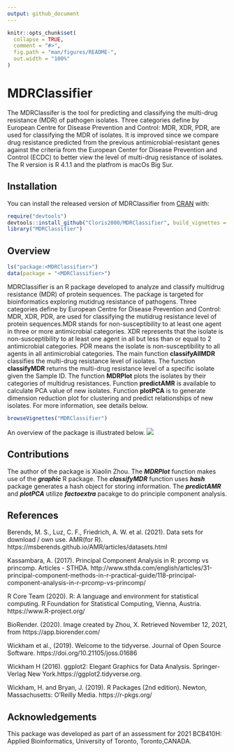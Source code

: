 ```yaml
---
output: github_document
---
```


<!-- README.md is generated from README.Rmd. Please edit that file -->

```r
knitr::opts_chunk$set(
  collapse = TRUE,
  comment = "#>",
  fig.path = "man/figures/README-",
  out.width = "100%"
)
```

# MDRClassifier

<!-- badges: start -->
<!-- badges: end -->

The MDRClassifer is the tool for predicting and classifying the multi-drug resistance (MDR) of pathogen isolates. Three categories define by European Centre for Disease Prevention and Control: MDR, XDR, PDR, are used for classifying the MDR of isolates. It is improved since we compare drug resistance predicted from the previous antimicrobial-resistant genes against the criteria from the European Center for Disease Prevention and Control (ECDC) to better view the level of multi-drug resistance of isolates.
The R version is R 4.1.1 and the platfrom is macOs Big Sur.

## Installation

You can install the released version of MDRClassifier from [CRAN](https://CRAN.R-project.org) with:
``` r
require("devtools")
devtools::install_github("Cloris2000/MDRClassifier", build_vignettes = TRUE)
library("MDRClassifier")
```

## Overview
```r
ls("package:<MDRClassifier>") 
data(package = "<MDRClassifier>")
```
MDRClassifier is an R package developed to analyze and classify multidrug resistance (MDR) of protein sequences. The package is targeted for bioinformatics exploring mutidrug resistance of pathogens. Three categories define by European Centre for Disease Prevention and Control: MDR, XDR, PDR, are used for classifying the mutidrug resistance level of protein sequences.MDR stands for non-susceptibility to at least one agent in three or more antimicrobial categories. XDR represents that the isolate is non-susceptibility to at least one agent in all but less than or equal to 2 antimicrobial categories. PDR means the isolate is non-susceptibility to all agents in all antimicrobial categories. The main function **classifyAllMDR** classifies the multi-drug resistance level of isolates. The function **classifyMDR** returns the multi-drug resistance level of a specific isolate given the Sample ID.  The function **MDRPlot** plots the isolates by their categories of multidrug resistances. Function **predictAMR** is available to calculate PCA value of new isolates. Function **plotPCA** is to generate dimension reduction plot for clustering and predict relationships of new isolates. For more information, see details below.

``` r
browseVignettes("MDRClassifier")
```

An overview of the package is illustrated below. 
![](./inst/extdata/MDRClassifier.png)


## Contributions

The author of the package is Xiaolin Zhou.  The __*MDRPlot*__ function makes use of the __*graphic*__ R package. The __*classifyMDR*__ function uses __*hash*__ package generates a hash object for storing information. The __*predictAMR*__ and __*plotPCA*__ utilize __*factoextra*__ pacakge to do principle component analysis.

## References

Berends, M. S., Luz, C. F., Friedrich, A. W. et al. (2021). Data sets for download / own use. AMR(for R). https://msberends.github.io/AMR/articles/datasets.html

Kassambara, A. (2017). Principal Component Analysis in R: prcomp vs princomp. Articles - STHDA. http://www.sthda.com/english/articles/31-principal-component-methods-in-r-practical-guide/118-principal-component-analysis-in-r-prcomp-vs-princomp/

R Core Team (2020). R: A language and environment for statistical computing. R Foundation for Statistical Computing, Vienna, Austria. https://www.R-project.org/

BioRender. (2020). Image created by Zhou, X. Retrieved November 12, 2021, from https://app.biorender.com/

Wickham et al., (2019). Welcome to the tidyverse. Journal of Open Source Software.
https://doi.org/10.21105/joss.01686

Wickham H (2016). ggplot2: Elegant Graphics for Data Analysis. Springer-Verlag New York.https://ggplot2.tidyverse.org.

Wickham, H. and Bryan, J. (2019). R Packages (2nd edition). Newton, Massachusetts: O’Reilly Media. https://r-pkgs.org/


## Acknowledgements
This package was developed as part of an assessment for 2021 BCB410H: Applied Bioinformatics, University of Toronto, Toronto,CANADA.
